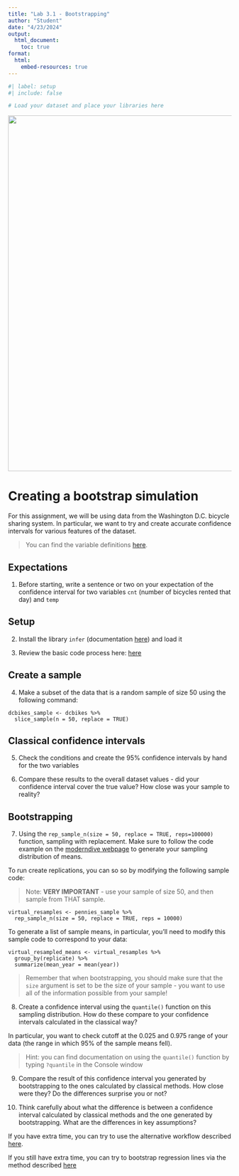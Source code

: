 ```yaml
---
title: "Lab 3.1 - Bootstrapping"
author: "Student"
date: "4/23/2024"
output:
  html_document:
    toc: true
format: 
  html:
    embed-resources: true
---
```


```r
#| label: setup
#| include: false

# Load your dataset and place your libraries here
```

![](washdcbike.jpg){width="800"}

# Creating a bootstrap simulation

For this assignment, we will be using data from the Washington D.C. bicycle sharing system. In particular, we want to try and create accurate confidence intervals for various features of the dataset. 

>You can find the variable definitions [here](https://www.kaggle.com/datasets/marklvl/bike-sharing-dataset).

## Expectations

1.  Before starting, write a sentence or two on your expectation of the confidence interval for two variables `cnt` (number of bicycles rented that day) and `temp`

## Setup

2.  Install the library `infer` (documentation [here](https://infer.tidymodels.org/reference/rep_sample_n.html#examples)) and load it

3.  Review the basic code process here: [here](https://moderndive.com/8-confidence-intervals.html#resampling-simulation)

## Create a sample

4. Make a subset of the data that is a random sample of size 50 using the following command:

```   
dcbikes_sample <- dcbikes %>% 
  slice_sample(n = 50, replace = TRUE)
```

## Classical confidence intervals

5. Check the conditions and create the 95% confidence intervals by hand for the two variables 

6. Compare these results to the overall dataset values - did your confidence interval cover the true value? How close was your sample to reality?

## Bootstrapping

7. Using the `rep_sample_n(size = 50, replace = TRUE, reps=100000)` function, sampling with replacement. Make sure to follow the code example on the [moderndive webpage](https://moderndive.com/8-confidence-intervals.html#bootstrap-1000-replicates) to generate your sampling distribution of means.

To run create replications, you can so so by modifying the following sample code:

> Note: **VERY IMPORTANT** - use your sample of size 50, and then sample from THAT sample. 

```
virtual_resamples <- pennies_sample %>% 
  rep_sample_n(size = 50, replace = TRUE, reps = 10000)
```

To generate a list of sample means, in particular, you'll need to modify this sample code to correspond to your data:

```
virtual_resampled_means <- virtual_resamples %>% 
  group_by(replicate) %>% 
  summarize(mean_year = mean(year))
```

> Remember that when bootstrapping, you should make sure that the `size` argument is set to be the size of your sample - you want to use all of the information possible from your sample!

8. Create a confidence interval using the `quantile()` function on this sampling distribution. How do these compare to your confidence intervals calculated in the classical way?

In particular, you want to check cutoff at the 0.025 and 0.975 range of your data (the range in which 95% of the sample means fell).

> Hint: you can find documentation on using the `quantile()` function by typing `?quantile` in the Console window

9. Compare the result of this confidence interval you generated by bootstrapping to the ones calculated by classical methods. How close were they? Do the differences surprise you or not?

10. Think carefully about what the difference is between a confidence interval calculated by classical methods and the one generated by bootstrapping. What are the differences in key assumptions? 

If you have extra time, you can try to use the alternative workflow described [here](https://moderndive.com/8-confidence-intervals.html#infer-workflow).

If you still have extra time, you can try to bootstrap regression lines via the method described [here](https://www.tidymodels.org/learn/statistics/bootstrap/)